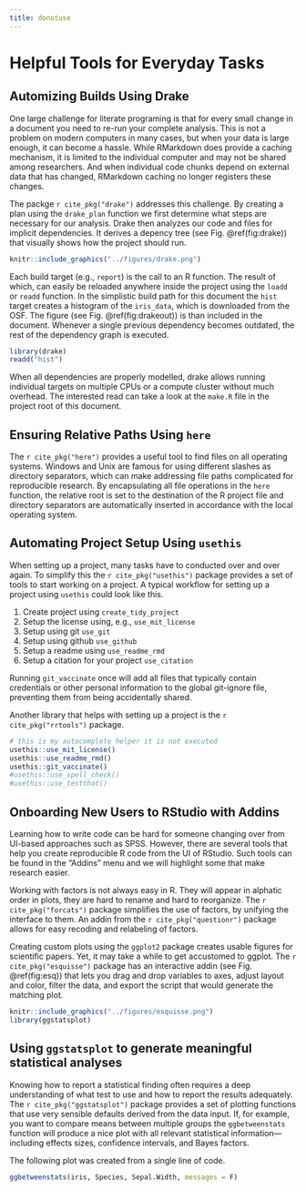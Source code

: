 ```yaml
---
title: donotuse
---
```

# Helpful Tools for Everyday Tasks


## Automizing Builds Using Drake

One large challenge for literate programing is that for every small change in a document you need to re-run your complete analysis. This is not a problem on modern computers in many cases, but when your data is large enough, it can become a hassle. While RMarkdown does provide a caching mechanism, it is limited to the individual computer and may not be shared among researchers. And when individual code chunks depend on external data that has changed, RMarkdown caching no longer registers these changes. 

The packge `r cite_pkg("drake")` addresses this challenge. By creating a plan using the `drake_plan` function we first determine what steps are necessary for our analysis. Drake then analyzes our code and files for implicit dependencies. It derives a depency tree (see Fig. \@ref(fig:drake)) that visually shows how the project should run.

```r
knitr::include_graphics("../figures/drake.png")
```
Each build target (e.g., `report`) is the call to an R function. The result of which, can easily be reloaded anywhere inside the project using the `loadd` or `readd` function. In the simplistic build path for this document the `hist` target creates a histogram of the `iris_data`, which is downloaded from the OSF. The figure (see Fig. \@ref(fig:drakeout)) is than included in the document. Whenever a single previous dependency becomes outdated, the rest of the dependency graph is executed.


```r
library(drake)
readd("hist")
```

When all dependencies are properly modelled, drake allows running individual targets on multiple CPUs or a compute cluster without much overhead. The interested read can take a look at the `make.R` file in the project root of this document. 

## Ensuring Relative Paths Using `here`
The `r cite_pkg("here")` provides a useful tool to find files on all operating systems. Windows and Unix are famous for using different slashes as directory separators, which can make addressing file paths complicated for reproducible research. By encapsulating all file operations in the `here` function, the relative root is set to the destination of the R project file and directory separators are automatically inserted in accordance with the local operating system.

## Automating Project Setup Using `usethis`
When setting up a project, many tasks have to conducted over and over again. To simplify this the `r cite_pkg("usethis")` package provides a set of tools to start working on a project.
A typical workflow for setting up a project using `usethis` could look like this.

1. Create project using `create_tidy_project`
2. Setup the license using, e.g., `use_mit_license`
3. Setup using git `use_git`
4. Setup using github `use_github`
5. Setup a readme using `use_readme_rmd`
6. Setup a citation for your project `use_citation`

Running `git_vaccinate` once will add all files that typically contain credentials or other personal information to the global git-ignore file, preventing them from being accidentally shared. 

Another library that helps with setting up a project is the `r cite_pkg("rrtools")` package.

```r
# this is my autocomplete helper it is not executed
usethis::use_mit_license()
usethis::use_readme_rmd()
usethis::git_vaccinate()
#usethis::use_spell_check()
#usethis::use_testthat()
```


## Onboarding New Users to RStudio with Addins
Learning how to write code can be hard for someone changing over from UI-based approaches such as SPSS. However, there are several tools that help you create reproducible R code from the UI of RStudio. 
Such tools can be found in the "Addins" menu and we will highlight some that make research easier.

Working with factors is not always easy in R. They will appear in alphatic order in plots, they are hard to rename and hard to reorganize. The `r cite_pkg("forcats")` package simplifies the use of factors, by unifying the interface to them. An addin from the `r cite_pkg("questionr")` package allows for easy recoding and relabeling of factors.

Creating custom plots using the `ggplot2` package creates usable figures for scientific papers. Yet, it may take a while to get accustomed to ggplot. The `r cite_pkg("esquisse")` package has an interactive addin (see Fig. \@ref(fig:esq)) that lets you drag and drop variables to axes, adjust layout and color, filter the data, and export the script that would generate the matching plot.


```r
knitr::include_graphics("../figures/esquisse.png")
library(ggstatsplot)
```

## Using `ggstatsplot` to generate meaningful statistical analyses

Knowing how to report a statistical finding often requires a deep understanding of what test to use and how to report the results adequately. The `r cite_pkg("ggstatsplot")` package provides a set of plotting functions that use very sensible defaults derived from the data input. If, for example, you want to compare means between multiple groups the `ggbetweenstats` function will produce a nice plot with all relevant statistical information---including effects sizes, confidence intervals, and Bayes factors.

The following plot was created from a single line of code.


```r

ggbetweenstats(iris, Species, Sepal.Width, messages = F)

```



